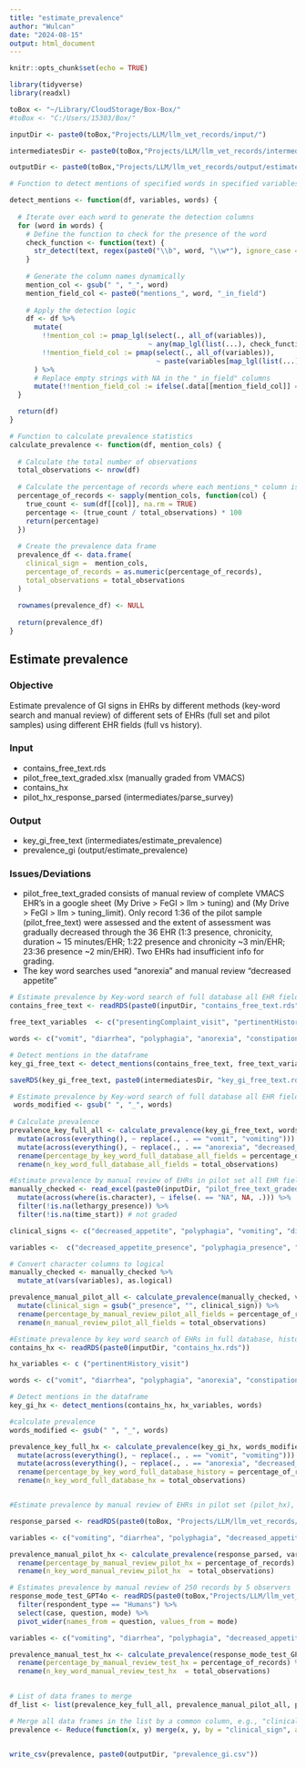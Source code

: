 ```yaml
---
title: "estimate_prevalence"
author: "Wulcan"
date: "2024-08-15"
output: html_document
---
```


```r
knitr::opts_chunk$set(echo = TRUE)
```

```r
library(tidyverse)
library(readxl)

toBox <- "~/Library/CloudStorage/Box-Box/"
#toBox <- "C:/Users/15303/Box/"

inputDir <- paste0(toBox,"Projects/LLM/llm_vet_records/input/")

intermediatesDir <- paste0(toBox,"Projects/LLM/llm_vet_records/intermediates/estimate_prevalence/")

outputDir <- paste0(toBox,"Projects/LLM/llm_vet_records/output/estimate_prevalence/")

# Function to detect mentions of specified words in specified variables

detect_mentions <- function(df, variables, words) {
  
  # Iterate over each word to generate the detection columns
  for (word in words) {
    # Define the function to check for the presence of the word
    check_function <- function(text) {
      str_detect(text, regex(paste0("\\b", word, "\\w*"), ignore_case = TRUE))
    }
    
    # Generate the column names dynamically
    mention_col <- gsub(" ", "_", word)
    mention_field_col <- paste0("mentions_", word, "_in_field")
    
    # Apply the detection logic
    df <- df %>%
      mutate(
        !!mention_col := pmap_lgl(select(., all_of(variables)), 
                                  ~ any(map_lgl(list(...), check_function))),
        !!mention_field_col := pmap(select(., all_of(variables)), 
                                    ~ paste(variables[map_lgl(list(...), check_function)], collapse = ", "))
      ) %>%
      # Replace empty strings with NA in the "_in_field" columns
      mutate(!!mention_field_col := ifelse(.data[[mention_field_col]] == "", NA, .data[[mention_field_col]]))
  }

  return(df)
}

# Function to calculate prevalence statistics
calculate_prevalence <- function(df, mention_cols) {
  
  # Calculate the total number of observations
  total_observations <- nrow(df)
  
  # Calculate the percentage of records where each mentions_* column is TRUE
  percentage_of_records <- sapply(mention_cols, function(col) {
    true_count <- sum(df[[col]], na.rm = TRUE)
    percentage <- (true_count / total_observations) * 100
    return(percentage)
  })
  
  # Create the prevalence data frame
  prevalence_df <- data.frame(
    clinical_sign =  mention_cols,
    percentage_of_records = as.numeric(percentage_of_records),
    total_observations = total_observations
  )
  
  rownames(prevalence_df) <- NULL
  
  return(prevalence_df)
}

```

## Estimate prevalence 

### Objective
Estimate prevalence of GI signs in EHRs by different methods (key-word search and manual review) of different sets of EHRs (full set and pilot samples) using different EHR fields (full vs history). 

### Input
- contains_free_text.rds <VMACS/all_cats_ever/output/contains_free_text>
- pilot_free_text_graded.xlsx (manually graded from VMACS) 
- contains_hx <VMACS/all_cats_ever/output/contains_free_text>
- pilot_hx_response_parsed (intermediates/parse_survey)

### Output
- key_gi_free_text (intermediates/estimate_prevalence)
- prevalence_gi (output/estimate_prevalence)

### Issues/Deviations
- pilot_free_text_graded consists of manual review of complete VMACS EHR's in a google sheet (My Drive > FeGI > llm > tuning) and (My Drive > FeGI > llm > tuning_limit). Only record 1:36 of the pilot sample (pilot_free_text) were assessed and the extent of assessment was gradually decreased through the 36 EHR (1:3 presence, chronicity, duration ~ 15 minutes/EHR; 1:22 presence and chronicity ~3 min/EHR; 23:36 presence ~2 min/EHR). Two EHRs had insufficient info for grading. 
- The key word searches used "anorexia" and manual review "decreased appetite"

```r

# Estimate prevalence by Key-word search of full database all EHR fields
contains_free_text <- readRDS(paste0(inputDir, "contains_free_text.rds"))

free_text_variables  <- c("presentingComplaint_visit", "pertinentHistory_visit", "physicalExamination_visit", "problems_visit",  "procedures_visit" , "plans_and_progress_notes_visit", "clinicalDx_visit" , "comments_visit", "dischargeSummary_visit", "dischargeInstructions_visit")

words <- c("vomit", "diarrhea", "polyphagia", "anorexia", "constipation", "weight loss")

# Detect mentions in the dataframe
key_gi_free_text <- detect_mentions(contains_free_text, free_text_variables, words)

saveRDS(key_gi_free_text, paste0(intermediatesDir, "key_gi_free_text.rds"))

# Estimate prevalence by Key-word search of full database all EHR fields
 words_modified <- gsub(" ", "_", words)
 
# Calculate prevalence
prevalence_key_full_all <- calculate_prevalence(key_gi_free_text, words_modified) %>%
  mutate(across(everything(), ~ replace(., . == "vomit", "vomiting"))) %>%
  mutate(across(everything(), ~ replace(., . == "anorexia", "decreased_appetite"))) %>%
  rename(percentage_by_key_word_full_database_all_fields = percentage_of_records) %>%
  rename(n_key_word_full_database_all_fields = total_observations)

#Estimate prevalence by manual review of EHRs in pilot set all EHR fields
manually_checked <- read_excel(paste0(inputDir, "pilot_free_text_graded.xlsx")) %>%
  mutate(across(where(is.character), ~ ifelse(. == "NA", NA, .))) %>%
  filter(!is.na(lethargy_presence)) %>%
  filter(!is.na(time_start)) # not graded

clinical_signs <- c("decreased_appetite", "polyphagia", "vomiting", "diarrhea", "constipation", "weight_loss")

variables <-  c("decreased_appetite_presence", "polyphagia_presence", "vomiting_presence", "diarrhea_presence", "constipation_presence", "weight_loss_presence")

# Convert character columns to logical
manually_checked <- manually_checked %>%
  mutate_at(vars(variables), as.logical)

prevalence_manual_pilot_all <- calculate_prevalence(manually_checked, variables) %>%
  mutate(clinical_sign = gsub("_presence", "", clinical_sign)) %>%
  rename(percentage_by_manual_review_pilot_all_fields = percentage_of_records) %>%
  rename(n_manual_review_pilot_all_fields = total_observations)

#Estimate prevalence by key word search of EHRs in full database, history field
contains_hx <- readRDS(paste0(inputDir, "contains_hx.rds"))

hx_variables <- c ("pertinentHistory_visit")

words <- c("vomit", "diarrhea", "polyphagia", "anorexia", "constipation", "weight loss")

# Detect mentions in the dataframe
key_gi_hx <- detect_mentions(contains_hx, hx_variables, words) 

#calculate prevalence
words_modified <- gsub(" ", "_", words)

prevalence_key_full_hx <- calculate_prevalence(key_gi_hx, words_modified) %>%
  mutate(across(everything(), ~ replace(., . == "vomit", "vomiting"))) %>%
  mutate(across(everything(), ~ replace(., . == "anorexia", "decreased_appetite"))) %>%
  rename(percentage_by_key_word_full_database_history = percentage_of_records) %>%
  rename(n_key_word_full_database_hx = total_observations)


#Estimate prevalence by manual review of EHRs in pilot set (pilot_hx), history field

response_parsed <- readRDS(paste0(toBox, "Projects/LLM/llm_vet_records/intermediates/parse_survey/pilot_hx_response_parsed.rds"))

variables <- c("vomiting", "diarrhea", "polyphagia", "decreased_appetite", "constipation", "weight_loss")

prevalence_manual_pilot_hx <- calculate_prevalence(response_parsed, variables)  %>%
  rename(percentage_by_manual_review_pilot_hx = percentage_of_records) %>%
  rename(n_key_word_manual_review_pilot_hx  = total_observations)

# Estimates prevalence by manual review of 250 records by 5 observers
response_mode_test_GPT4o <- readRDS(paste0(toBox,"Projects/LLM/llm_vet_records/intermediates/add_mode/mode_test_GPT4o.rds")) %>%
  filter(respondent_type == "Humans") %>%
  select(case, question, mode) %>%
  pivot_wider(names_from = question, values_from = mode)

variables <- c("vomiting", "diarrhea", "polyphagia", "decreased_appetite", "constipation", "weight_loss")

prevalence_manual_test_hx <- calculate_prevalence(response_mode_test_GPT4o, variables)  %>%
  rename(percentage_by_manual_review_test_hx = percentage_of_records) %>%
  rename(n_key_word_manual_review_test_hx  = total_observations)
  

# List of data frames to merge
df_list <- list(prevalence_key_full_all, prevalence_manual_pilot_all, prevalence_key_full_hx, prevalence_manual_pilot_hx, prevalence_manual_test_hx)

# Merge all data frames in the list by a common column, e.g., "clinical_sign"
prevalence <- Reduce(function(x, y) merge(x, y, by = "clinical_sign", all = TRUE), df_list)


write_csv(prevalence, paste0(outputDir, "prevalence_gi.csv"))
```



                                    


